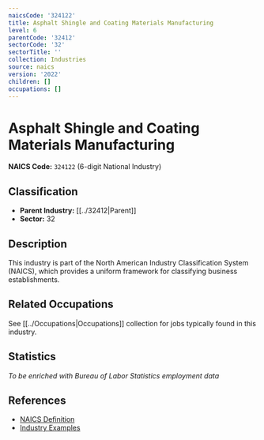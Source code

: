 ```yaml
---
naicsCode: '324122'
title: Asphalt Shingle and Coating Materials Manufacturing
level: 6
parentCode: '32412'
sectorCode: '32'
sectorTitle: ''
collection: Industries
source: naics
version: '2022'
children: []
occupations: []
---
```

# Asphalt Shingle and Coating Materials Manufacturing

**NAICS Code:** `324122` (6-digit National Industry)

## Classification

- **Parent Industry:** [[../32412|Parent]]
- **Sector:** 32

## Description

This industry is part of the North American Industry Classification System (NAICS), which provides a uniform framework for classifying business establishments.

## Related Occupations

See [[../Occupations|Occupations]] collection for jobs typically found in this industry.

## Statistics

*To be enriched with Bureau of Labor Statistics employment data*

## References

- [NAICS Definition](https://www.census.gov/naics/)
- [Industry Examples](https://www.census.gov/naics/2022NAICS/)

